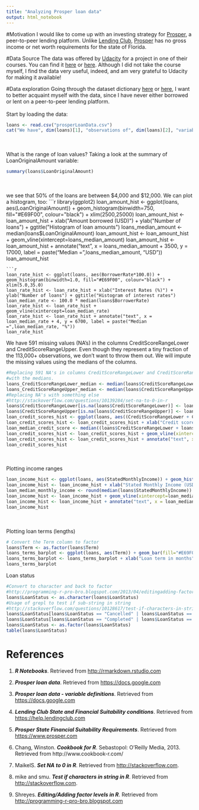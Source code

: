 ```yaml
---
title: "Analyzing Prosper loan data"
output: html_notebook
---
```


#Motivation
I would like to come up with an investing strategy for [Prosper](http://www.prosper.com), a peer-to-peer lending platform. Unlike [Lending Club](https://help.lendingclub.com/hc/en-us/articles/216092957-What-are-the-current-State-and-Financial-Suitability-conditions-), [Prosper](https://www.prosper.com/plp/legal/financial-suitability/) has no gross income or net worth requirements for the state of Florida.

#Data Source
The data was offered by [Udacity](http://www.udacity.com) for a project in one of their courses. You can find it [here](https://docs.google.com/document/d/1qEcwltBMlRYZT-l699-71TzInWfk4W9q5rTCSvDVMpc/pub?embedded=true) or [here](https://github.com/joashxu/prosper-loan-data/tree/master/dataset). Although I did not take the course myself, I find the data very useful, indeed, and am very grateful to Udacity for making it available!

#Data exploration
Going through the dataset dictionary [here](https://github.com/joashxu/prosper-loan-data/tree/master/dataset) or [here](https://docs.google.com/spreadsheets/d/1gDyi_L4UvIrLTEC6Wri5nbaMmkGmLQBk-Yx3z0XDEtI/edit#gid=0), I want to better acquaint myself with the data, since I have never either borrowed or lent on a peer-to-peer lending platform.
<br/>  
Start by loading the data:
```r
loans <- read.csv("prosperLoanData.csv")
cat("We have", dim(loans)[1], "observations of", dim(loans)[2], "variables.")
```
<br/>  
What is the range of loan values? Taking a look at the summary of LoanOriginalAmount variable:
```r
summary(loans$LoanOriginalAmount)
```
<br/>  
we see that 50% of the loans are between $4,000 and $12,000. We can plot a histogram, too:
```r
library(ggplot2)
loan_amount_hist <- ggplot(loans, aes(LoanOriginalAmount)) + geom_histogram(binwidth=750, fill="#E69F00", colour="black") + xlim(2500,25000)
loan_amount_hist <- loan_amount_hist + xlab("Amount borrowed (USD)") + ylab("Number of loans") + ggtitle("Histogram of loan amounts")
loans_median_amount <- median(loans$LoanOriginalAmount)
loan_amount_hist <- loan_amount_hist + geom_vline(xintercept=loans_median_amount)
loan_amount_hist <- loan_amount_hist + annotate("text", x = loans_median_amount + 3500, y = 17000, label = paste("Median =",loans_median_amount, "USD"))
loan_amount_hist
```
```r
loan_rate_hist <- ggplot(loans, aes(BorrowerRate*100.0)) + geom_histogram(binwidth=1.0, fill="#E69F00", colour="black") + xlim(5.0,35.0)
loan_rate_hist <- loan_rate_hist + xlab("Interest Rates (%)") + ylab("Number of loans") + ggtitle("Histogram of interest rates")
loan_median_rate <- 100.0 * median(loans$BorrowerRate)
loan_rate_hist <- loan_rate_hist + geom_vline(xintercept=loan_median_rate)
loan_rate_hist <- loan_rate_hist + annotate("text", x = loan_median_rate + 4, y = 6700, label = paste("Median =",loan_median_rate, "%"))
loan_rate_hist
```
We have 591 missing values (NA's) in the columns CreditScoreRangeLower and CreditScoreRangeUpper. Even though they represent a tiny fraction of the 113,000+ observations, we don't want to throw them out. We will impute the missing values using the medians of the columns.
```r
#Replacing 591 NA's in columns CreditScoreRangeLower and CreditScoreRangeUpper
#with the medians.
loans_CreditScoreRangeLower_median <- median(loans$CreditScoreRangeLower, na.rm=T)
loans_CreditScoreRangeUpper_median <- median(loans$CreditScoreRangeUpper, na.rm=T)
#Replacing NA's with something else
#http://stackoverflow.com/questions/10139284/set-na-to-0-in-r
loans$CreditScoreRangeLower[is.na(loans$CreditScoreRangeLower)] <- loans_CreditScoreRangeLower_median
loans$CreditScoreRangeUpper[is.na(loans$CreditScoreRangeUpper)] <- loans_CreditScoreRangeUpper_median
loan_credit_scores_hist <- ggplot(loans, aes((CreditScoreRangeLower + CreditScoreRangeUpper)/2.0)) + geom_histogram(binwidth = 20, fill="#E69F00", colour="black") + xlim(400,900)
loan_credit_scores_hist <- loan_credit_scores_hist + xlab("Credit scores") + ylab("Number of loans") + ggtitle("Histogram of credit scores")
loan_median_credit_score <- median((loans$CreditScoreRangeLower + loans$CreditScoreRangeLower) / 2.0)
loan_credit_scores_hist <- loan_credit_scores_hist + geom_vline(xintercept=loan_median_credit_score)
loan_credit_scores_hist <- loan_credit_scores_hist + annotate("text", x = loan_median_credit_score + 90, y = 18000, label = paste("Median credit score =",loan_median_credit_score))
loan_credit_scores_hist
```
<br/>  
Plotting income ranges

```r
loan_income_hist <- ggplot(loans, aes(StatedMonthlyIncome)) + geom_histogram(binwidth=500, fill="#E69F00", colour="black") + xlim(0,20000)
loan_income_hist <- loan_income_hist + xlab("Stated Monthly Income (USD)") + ylab("Number of loans") + ggtitle("Histogram of monthy incomes")
loan_median_monthly_income <- round(median(loans$StatedMonthlyIncome))
loan_income_hist <- loan_income_hist + geom_vline(xintercept=loan_median_monthly_income)
loan_income_hist <- loan_income_hist + annotate("text", x = loan_median_monthly_income + 2700, y = 10000, label = paste("Median =",loan_median_monthly_income, "USD"))
loan_income_hist
```
<br/>  
Plotting loan terms (lengths)
```r
# Convert the Term column to factor
loans$Term <- as.factor(loans$Term)
loans_terms_barplot <- ggplot(loans, aes(Term)) + geom_bar(fill="#E69F00", colour="black")
loans_terms_barplot <- loans_terms_barplot + xlab("Loan term in months") + ylab("Number of loans") + ggtitle("Barplot of loan terms")
loans_terms_barplot
```
Loan status
```r
#Convert to character and back to factor
#http://programming-r-pro-bro.blogspot.com/2013/04/editingadding-factor-levels-in-r.html
loans$LoanStatus <- as.character(loans$LoanStatus)
#Usage of grepl to test if sub-string in string
#http://stackoverflow.com/questions/10128617/test-if-characters-in-string-in-r
loans$LoanStatus[loans$LoanStatus == "Cancelled" | loans$LoanStatus == "Chargedoff" | loans$LoanStatus == "Defaulted" | loans$LoanStatus == "Chargedoff" | grepl("Past Due", loans$LoanStatus)] <- "0"
loans$LoanStatus[loans$LoanStatus == "Completed" | loans$LoanStatus == "Current" | loans$LoanStatus == "FinalPaymentInProgress" ] <- "1"
loans$LoanStatus <- as.factor(loans$LoanStatus)
table(loans$LoanStatus)
```




# References

1. ***R Notebooks***. Retrieved from [http://rmarkdown.rstudio.com](http://rmarkdown.rstudio.com/r_notebooks.html)

2. ***Prosper loan data***. Retrieved from [https://docs.google.com](https://docs.google.com/document/d/1qEcwltBMlRYZT-l699-71TzInWfk4W9q5rTCSvDVMpc/pub?embedded=true)

3. ***Prosper loan data - variable definitions***. Retrieved from [https://docs.google.com](https://docs.google.com/spreadsheets/d/1gDyi_L4UvIrLTEC6Wri5nbaMmkGmLQBk-Yx3z0XDEtI/edit#gid=0)

4. ***Lending Club State and Financial Suitability conditions***. Retrieved from [https://help.lendingclub.com](https://help.lendingclub.com/hc/en-us/articles/216092957-What-are-the-current-State-and-Financial-Suitability-conditions-)

5. ***Prosper State Financial Suitability Requirements***. Retrieved from [https://www.prosper.com](https://www.prosper.com/plp/legal/financial-suitability/)

6. Chang, Winston. ***Cookbook for R***. Sebastopol: O'Reilly Media, 2013. Retrieved from http://www.cookbook-r.com/

7. MaikelS. ***Set NA to 0 in R***. Retrieved from [http://stackoverflow.com](http://stackoverflow.com/questions/10139284/set-na-to-0-in-r).

8. mike and smu. ***Test if characters in string in R***. Retrieved from [http://stackoverflow.com](http://stackoverflow.com/questions/10128617/test-if-characters-in-string-in-r).

9. Shreyes. ***Editing/Adding factor levels in R***. Retrieved from [http://programming-r-pro-bro.blogspot.com](http://programming-r-pro-bro.blogspot.com/2013/04/editingadding-factor-levels-in-r.html)
